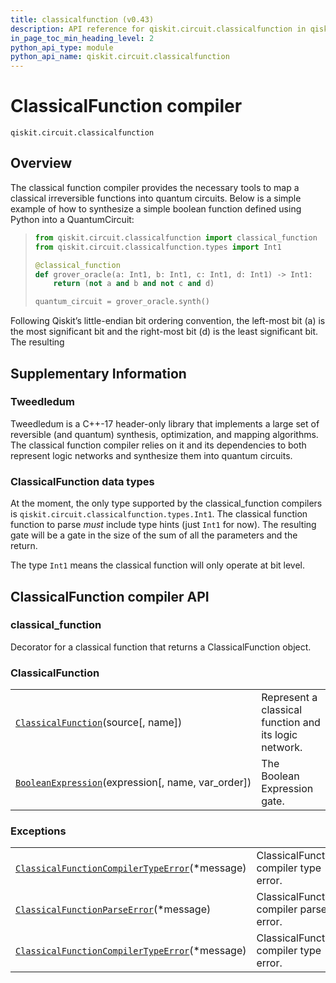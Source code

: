 ```yaml
---
title: classicalfunction (v0.43)
description: API reference for qiskit.circuit.classicalfunction in qiskit v0.43
in_page_toc_min_heading_level: 2
python_api_type: module
python_api_name: qiskit.circuit.classicalfunction
---
```


<span id="module-qiskit.circuit.classicalfunction" />

<span id="qiskit-circuit-classicalfunction" />

<span id="classicalfunction-compiler-qiskit-circuit-classicalfunction" />

# ClassicalFunction compiler

`qiskit.circuit.classicalfunction`

## Overview

The classical function compiler provides the necessary tools to map a classical irreversible functions into quantum circuits. Below is a simple example of how to synthesize a simple boolean function defined using Python into a QuantumCircuit:

> ```python
> from qiskit.circuit.classicalfunction import classical_function
> from qiskit.circuit.classicalfunction.types import Int1
>
> @classical_function
> def grover_oracle(a: Int1, b: Int1, c: Int1, d: Int1) -> Int1:
>     return (not a and b and not c and d)
>
> quantum_circuit = grover_oracle.synth()
> ```

Following Qiskit’s little-endian bit ordering convention, the left-most bit (a) is the most significant bit and the right-most bit (d) is the least significant bit. The resulting

## Supplementary Information

### Tweedledum

Tweedledum is a C++-17 header-only library that implements a large set of reversible (and quantum) synthesis, optimization, and mapping algorithms. The classical function compiler relies on it and its dependencies to both represent logic networks and synthesize them into quantum circuits.

### ClassicalFunction data types

At the moment, the only type supported by the classical\_function compilers is `qiskit.circuit.classicalfunction.types.Int1`. The classical function function to parse *must* include type hints (just `Int1` for now). The resulting gate will be a gate in the size of the sum of all the parameters and the return.

The type `Int1` means the classical function will only operate at bit level.

## ClassicalFunction compiler API

<span id="classical-function" />

### classical\_function

Decorator for a classical function that returns a ClassicalFunction object.

### ClassicalFunction

|                                                                                                                                                                 |                                                       |
| --------------------------------------------------------------------------------------------------------------------------------------------------------------- | ----------------------------------------------------- |
| [`ClassicalFunction`](qiskit.circuit.classicalfunction.ClassicalFunction "qiskit.circuit.classicalfunction.ClassicalFunction")(source\[, name])                 | Represent a classical function and its logic network. |
| [`BooleanExpression`](qiskit.circuit.classicalfunction.BooleanExpression "qiskit.circuit.classicalfunction.BooleanExpression")(expression\[, name, var\_order]) | The Boolean Expression gate.                          |

### Exceptions

|                                                                                                                                                                                              |                                         |
| -------------------------------------------------------------------------------------------------------------------------------------------------------------------------------------------- | --------------------------------------- |
| [`ClassicalFunctionCompilerTypeError`](qiskit.circuit.classicalfunction.ClassicalFunctionCompilerTypeError "qiskit.circuit.classicalfunction.ClassicalFunctionCompilerTypeError")(\*message) | ClassicalFunction compiler type error.  |
| [`ClassicalFunctionParseError`](qiskit.circuit.classicalfunction.ClassicalFunctionParseError "qiskit.circuit.classicalfunction.ClassicalFunctionParseError")(\*message)                      | ClassicalFunction compiler parse error. |
| [`ClassicalFunctionCompilerTypeError`](qiskit.circuit.classicalfunction.ClassicalFunctionCompilerTypeError "qiskit.circuit.classicalfunction.ClassicalFunctionCompilerTypeError")(\*message) | ClassicalFunction compiler type error.  |

